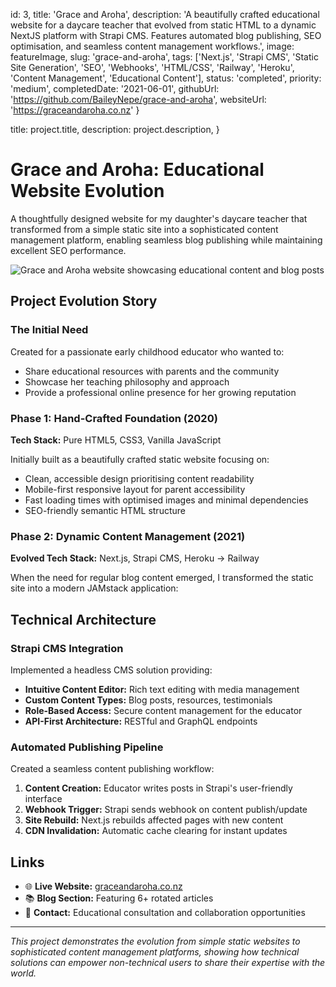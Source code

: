 
  id: 3,
  title: 'Grace and Aroha',
  description: 'A beautifully crafted educational website for a daycare teacher that evolved from static HTML to a dynamic NextJS platform with Strapi CMS. Features automated blog publishing, SEO optimisation, and seamless content management workflows.',
  image: featureImage,
  slug: 'grace-and-aroha',
  tags: ['Next.js', 'Strapi CMS', 'Static Site Generation', 'SEO', 'Webhooks', 'HTML/CSS', 'Railway', 'Heroku', 'Content Management', 'Educational Content'],
  status: 'completed',
  priority: 'medium',
  completedDate: '2021-06-01',
  githubUrl: 'https://github.com/BaileyNepe/grace-and-aroha',
  websiteUrl: 'https://graceandaroha.co.nz'
}

  title: project.title,
  description: project.description,
}


# Grace and Aroha: Educational Website Evolution

A thoughtfully designed website for my daughter's daycare teacher that transformed from a simple static site into a sophisticated content management platform, enabling seamless blog publishing while maintaining excellent SEO performance.

<Image src={featureImage} alt="Grace and Aroha website showcasing educational content and blog posts" />

## Project Evolution Story

### The Initial Need
Created for a passionate early childhood educator who wanted to:
- Share educational resources with parents and the community
- Showcase her teaching philosophy and approach
- Provide a professional online presence for her growing reputation

### Phase 1: Hand-Crafted Foundation (2020)
**Tech Stack:** Pure HTML5, CSS3, Vanilla JavaScript

Initially built as a beautifully crafted static website focusing on:
- Clean, accessible design prioritising content readability
- Mobile-first responsive layout for parent accessibility
- Fast loading times with optimised images and minimal dependencies
- SEO-friendly semantic HTML structure

### Phase 2: Dynamic Content Management (2021)
**Evolved Tech Stack:** Next.js, Strapi CMS, Heroku → Railway

When the need for regular blog content emerged, I transformed the static site into a modern JAMstack application:

## Technical Architecture


### Strapi CMS Integration
Implemented a headless CMS solution providing:
- **Intuitive Content Editor:** Rich text editing with media management
- **Custom Content Types:** Blog posts, resources, testimonials
- **Role-Based Access:** Secure content management for the educator
- **API-First Architecture:** RESTful and GraphQL endpoints

### Automated Publishing Pipeline
Created a seamless content publishing workflow:

1. **Content Creation:** Educator writes posts in Strapi's user-friendly interface
2. **Webhook Trigger:** Strapi sends webhook on content publish/update
3. **Site Rebuild:** Next.js rebuilds affected pages with new content
4. **CDN Invalidation:** Automatic cache clearing for instant updates



## Links

- 🌐 **Live Website:** [graceandaroha.co.nz](https://graceandaroha.co.nz)
- 📚 **Blog Section:** Featuring 6+ rotated articles
- 📧 **Contact:** Educational consultation and collaboration opportunities

---

*This project demonstrates the evolution from simple static websites to sophisticated content management platforms, showing how technical solutions can empower non-technical users to share their expertise with the world.*